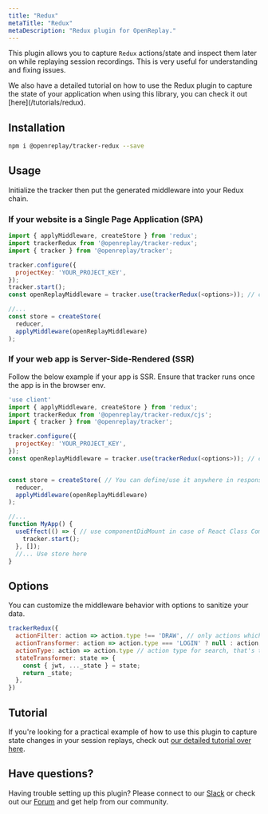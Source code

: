 ```yaml
---
title: "Redux"
metaTitle: "Redux"
metaDescription: "Redux plugin for OpenReplay."
---
```


This plugin allows you to capture `Redux` actions/state and inspect them later on while replaying session recordings. This is very useful for understanding and fixing issues.

<Aside type="tip">
  We also have a detailed tutorial on how to use the Redux plugin to capture the state of your application when using this library, you can check it out [here](/tutorials/redux).
</Aside>



## Installation

```bash
npm i @openreplay/tracker-redux --save
```

## Usage

Initialize the tracker then put the generated middleware into your Redux chain.

### If your website is a Single Page Application (SPA)

```js
import { applyMiddleware, createStore } from 'redux';
import trackerRedux from '@openreplay/tracker-redux';
import { tracker } from '@openreplay/tracker';

tracker.configure({
  projectKey: 'YOUR_PROJECT_KEY',
});
tracker.start();
const openReplayMiddleware = tracker.use(trackerRedux(<options>)); // check list of available options below

//...
const store = createStore(
  reducer,
  applyMiddleware(openReplayMiddleware) 
);
```

### If your web app is Server-Side-Rendered (SSR)

Follow the below example if your app is SSR. 
Ensure that tracker runs once the app is in the browser env.

```js
'use client'
import { applyMiddleware, createStore } from 'redux';
import trackerRedux from '@openreplay/tracker-redux/cjs';
import { tracker } from '@openreplay/tracker';

tracker.configure({
  projectKey: 'YOUR_PROJECT_KEY',
});
const openReplayMiddleware = tracker.use(trackerRedux(<options>)); // check list of available options below


const store = createStore( // You can define/use it anywhere in response handlers
  reducer,
  applyMiddleware(openReplayMiddleware)
);

//...
function MyApp() {
  useEffect(() => { // use componentDidMount in case of React Class Component
    tracker.start();
  }, []);
  //... Use store here
}

```

## Options

You can customize the middleware behavior with options to sanitize your data.

```js
trackerRedux({
  actionFilter: action => action.type !== 'DRAW', // only actions which pass this test will be recorded
  actionTransformer: action => action.type === 'LOGIN' ? null : action,
  actionType: action => action.type // action type for search, that's the default one
  stateTransformer: state => {
    const { jwt, ..._state } = state;
    return _state;
  },
})
```
## Tutorial
If you're looking for a practical example of how to use this plugin to capture state changes in your session replays, check out [our detailed tutorial over here](/tutorials/redux).

## Have questions?

Having trouble setting up this plugin? Please connect to our [Slack](https://slack.openreplay.com) or check out our [Forum](https://forum.openreplay.com) and get help from our community.
